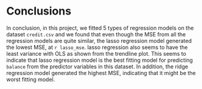 # Conclusions

In conclusion, in this project, we fitted 5 types of regression models on the dataset `credit.csv` and we found that even though the MSE from all the regression models are quite similar, the lasso regression model generated the lowest MSE, at `r lasso_mse`. lasso regression also seems to have the least variance with OLS as shown from the trendline plot. This seems to indicate that lasso regression model is the best fitting model for predicting `balance` from the predictor variables in this dataset. In addition, the ridge regression model generated the highest MSE, indicating that it might be the worst fitting model.
